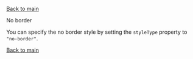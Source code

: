 
<Meta of={ToggleNoBorderStories} />

[Back to main](?path=/docs/data-input-toggle--toggle#variants)

<Secondary>No border</Secondary>

You can specify the no border style by setting the `styleType` property to
`"no-border"`.

<Canvas of={ToggleNoBorderStories.Default} />

<Canvas of={ToggleNoBorderStories.CheckboxIndicator} />

<Canvas of={ToggleNoBorderStories.RadioIndicator} />

<Canvas of={ToggleNoBorderStories.YesIndicator} />

<Canvas of={ToggleNoBorderStories.NoIndicator} />

[Back to main](?path=/docs/data-input-toggle--toggle#variants)
